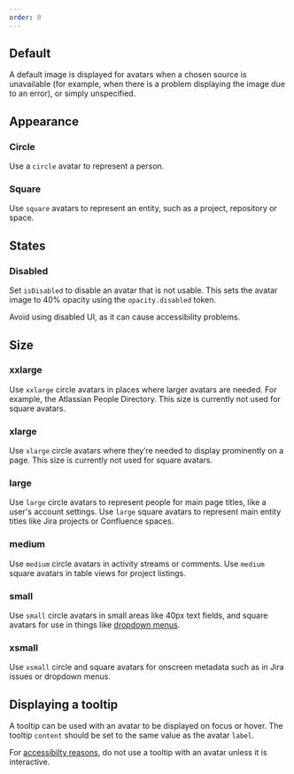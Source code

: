 ```yaml
---
order: 0
---
```



## Default

A default image is displayed for avatars when a chosen source is unavailable (for example, when there is a problem displaying the image due to an error), or simply unspecified.

<Example Component={AvatarDefault} packageName="@atlaskit/avatar" />

## Appearance

### Circle

Use a `circle` avatar to represent a person.

<Example Component={AvatarCircle} packageName="@atlaskit/avatar" />

### Square

Use `square` avatars to represent an entity, such as a project, repository or space.

<Example Component={AvatarSquare} packageName="@atlaskit/avatar" />

## States

### Disabled

Set `isDisabled` to disable an avatar that is not usable. This sets the avatar image to 40% opacity using the `opacity.disabled` token.

Avoid using disabled UI, as it can cause accessibility problems.

<Example Component={AvatarDisabled} packageName="@atlaskit/avatar" />

## Size

### xxlarge

Use `xxlarge` circle avatars in places where larger avatars are needed. For example, the Atlassian People Directory. This size is currently not used for square avatars.

<Example Component={AvatarXXLarge} packageName="@atlaskit/avatar" />

### xlarge

Use `xlarge` circle avatars where they’re needed to display prominently on a page. This size is currently not used for square avatars.

<Example Component={AvatarXLarge} packageName="@atlaskit/avatar" />

### large

Use `large` circle avatars to represent people for main page titles, like a user's account settings. Use `large` square avatars to represent main entity titles like Jira projects or Confluence spaces.

<Example Component={AvatarLarge} packageName="@atlaskit/avatar" />

### medium

Use `medium` circle avatars in activity streams or comments. Use `medium` square avatars in table views for project listings.

<Example Component={AvatarMedium} packageName="@atlaskit/avatar" />

### small

Use `small` circle avatars in small areas like 40px text fields, and square avatars for use in things like [dropdown menus](/components/dropdown-menu).

<Example Component={AvatarSmall} packageName="@atlaskit/avatar" />

### xsmall

Use `xsmall` circle and square avatars for onscreen metadata such as in Jira issues or dropdown menus.

<Example Component={AvatarXSmall} packageName="@atlaskit/avatar" />

## Displaying a tooltip

A tooltip can be used with an avatar to be displayed on focus or hover. The tooltip `content` should be set to the same value as the avatar `label`.

For [accessibilty reasons](usage#accessibility), do not use a tooltip with an avatar unless it is interactive.

<Example Component={AvatarTooltip} packageName="@atlaskit/avatar" />
